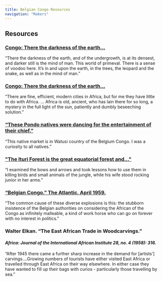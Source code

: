 ```yaml
---
title: Belgian Congo Resources
navigation: "Makers"
---
```

## Resources
### [Congo: There the darkness of the earth…](https://dc.library.northwestern.edu/items/eb44daa0-4838-4bab-b8c1-a5cc018e489e)
“There the darkness of the earth, and of the undergrowth, is at its densest, and darker still is the mind of man. This world of primeval. There is a sense of voodoo here. It’s in and upon the earth, in the trees, the leopard and the snake, as well as in the mind of man.”
### [Congo: There the darkness of the earth…](https://dc.library.northwestern.edu/items/eb44daa0-4838-4bab-b8c1-a5cc018e489e)
“There are fine, efficient, modern cities in Africa, but for me they have little to do with Africa. … Africa is old, ancient, who has lain there for so long, a mystery in the full light of the sun, patiently and dumbly beseeching solution.”
### [“These Pondo natives were dancing for the entertainment of their chief.”](https://dc.library.northwestern.edu/items/732112f9-df93-4740-a355-8afe0da4b5ea)
“This native market is in Watusi country of the Belgium Congo. I was a curiosity to all natives.”
### ["The Ituri Forest is the great equatorial forest and…"](https://dc.library.northwestern.edu/items/95b6e92d-fd00-43c7-aebf-7c1324adbb31)
“I examined the bows and arrows and took lessons how to use them in killing birds and small animals of the jungle, while his wife stood rocking junior in her arms.”
### [“Belgian Congo.” The Atlantic, April 1959.](https://www.theatlantic.com/magazine/archive/1959/04/belgian-congo/641885/)
“The common cause of these diverse explosions is this: the stubborn insistence of the Belgian authorities on considering the African of the Congo as infinitely malleable, a kind of work horse who can go on forever with no interest in politics.”
### Walter Elkan. “The East African Trade in Woodcarvings.”
<h4><i> Africa: Journal of the International African Institute 28, no. 4 (1958): 316.</i></h4>
“After 1945 there came a further sharp increase in the demand for [artists’] carvings.…Growing numbers of tourists have either visited East Africa or travelled through East Africa on their way elsewhere. In either case they have wanted to fill up their bags with curios - particularly those travelling by sea.”

